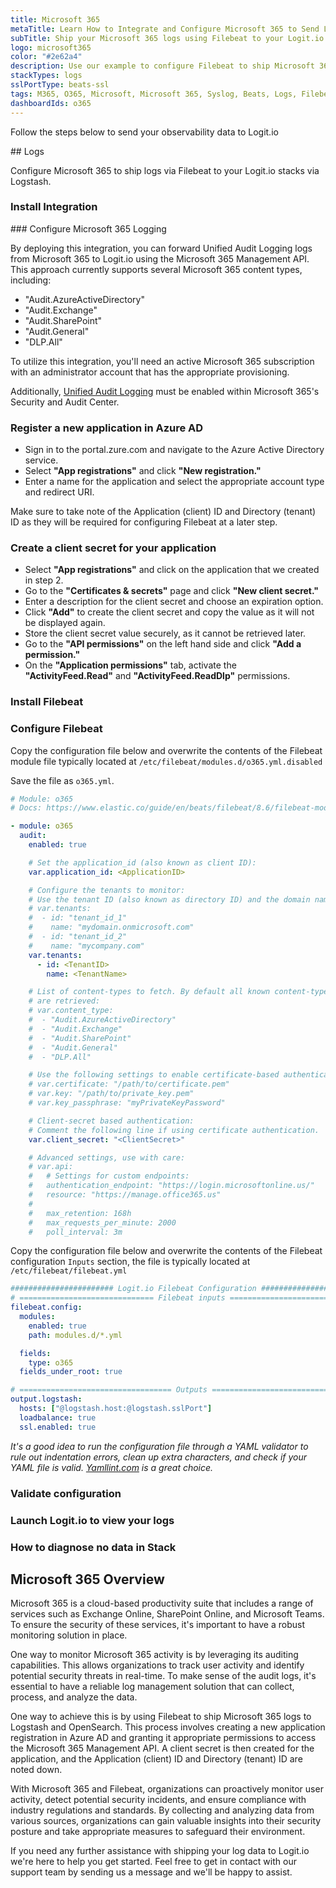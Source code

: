 ```yaml
---
title: Microsoft 365
metaTitle: Learn How to Integrate and Configure Microsoft 365 to Send Logs
subTitle: Ship your Microsoft 365 logs using Filebeat to your Logit.io Stack
logo: microsoft365
color: "#2e62a4"
description: Use our example to configure Filebeat to ship Microsoft 365 logs to your Logit.io stacks. Configure Filebeat to send Microsoft 365 logs to Logstash or Elastic.
stackTypes: logs
sslPortType: beats-ssl
tags: M365, O365, Microsoft, Microsoft 365, Syslog, Beats, Logs, Filebeat, Files, Text, Microsoft365
dashboardIds: o365
---
```


Follow the steps below to send your observability data to Logit.io

<Steps>
  ## Logs

  Configure Microsoft 365 to ship logs via Filebeat to your Logit.io stacks via Logstash.
  
  ### Install Integration
  <InstallIntegration/>
  ### Configure Microsoft 365 Logging

  By deploying this integration, you can forward Unified Audit Logging logs 
  from Microsoft 365 to Logit.io using the Microsoft 365 Management API. 
  This approach currently supports several Microsoft 365 content types, including:

  - "Audit.AzureActiveDirectory"
  - "Audit.Exchange"
  - "Audit.SharePoint"
  - "Audit.General"
  - "DLP.All"

  To utilize this integration, you'll need an active Microsoft 365 subscription 
  with an administrator account that has the appropriate provisioning. 
  
  Additionally, [Unified Audit Logging](https://learn.microsoft.com/en-us/microsoft-365/compliance/audit-log-enable-disable?view=o365-worldwide#verify-the-auditing-status-for-your-organization) 
  must be enabled within Microsoft 365's Security and Audit Center.

  ### Register a new application in Azure AD

  - Sign in to the portal.zure.com and navigate to the Azure Active Directory service.
  - Select __"App registrations"__ and click __"New registration."__
  - Enter a name for the application and select the appropriate account type and redirect URI.

  <Callout type="info">
    Make sure to take note of the Application (client) ID and Directory (tenant) 
    ID as they will be required for configuring Filebeat at a later step.
  </Callout>

  ### Create a client secret for your application

  - Select __"App registrations"__ and click on the application that we created in step 2.
  - Go to the __"Certificates & secrets"__ page and click __"New client secret."__
  - Enter a description for the client secret and choose an expiration option.
  - Click __"Add"__ to create the client secret and copy the value as it will not be displayed again.
  - Store the client secret value securely, as it cannot be retrieved later.
  - Go to the __"API permissions"__ on the left hand side and click __"Add a permission."__
  - On the __"Application permissions"__ tab, activate the __"ActivityFeed.Read"__ and __"ActivityFeed.ReadDlp"__ permissions.

  ### Install Filebeat

  <InstallFilebeat />

  ### Configure Filebeat

  Copy the configuration file below and overwrite the contents of the Filebeat 
  module file typically located at `/etc/filebeat/modules.d/o365.yml.disabled`
        
  Save the file as `o365.yml`.

```yml copy showLineNumbers
# Module: o365
# Docs: https://www.elastic.co/guide/en/beats/filebeat/8.6/filebeat-module-o365.html

- module: o365
  audit:
    enabled: true

    # Set the application_id (also known as client ID):
    var.application_id: <ApplicationID>

    # Configure the tenants to monitor:
    # Use the tenant ID (also known as directory ID) and the domain name.
    # var.tenants:
    #  - id: "tenant_id_1"
    #    name: "mydomain.onmicrosoft.com"
    #  - id: "tenant_id_2"
    #    name: "mycompany.com"
    var.tenants:
      - id: <TenantID>
        name: <TenantName>

    # List of content-types to fetch. By default all known content-types
    # are retrieved:
    # var.content_type:
    #  - "Audit.AzureActiveDirectory"
    #  - "Audit.Exchange"
    #  - "Audit.SharePoint"
    #  - "Audit.General"
    #  - "DLP.All"

    # Use the following settings to enable certificate-based authentication:
    # var.certificate: "/path/to/certificate.pem"
    # var.key: "/path/to/private_key.pem"
    # var.key_passphrase: "myPrivateKeyPassword"

    # Client-secret based authentication:
    # Comment the following line if using certificate authentication.
    var.client_secret: "<ClientSecret>"

    # Advanced settings, use with care:
    # var.api:
    #   # Settings for custom endpoints:
    #   authentication_endpoint: "https://login.microsoftonline.us/"
    #   resource: "https://manage.office365.us"
    #
    #   max_retention: 168h
    #   max_requests_per_minute: 2000
    #   poll_interval: 3m
```

  Copy the configuration file below and overwrite the contents of the Filebeat 
  configuration `Inputs` section, the file is typically located at `/etc/filebeat/filebeat.yml`
  
  ```yml copy showLineNumbers /@logstash.host/ /@logstash.sslPort/
  ####################### Logit.io Filebeat Configuration ########################
  # ============================== Filebeat inputs ===============================
  filebeat.config:
    modules:
      enabled: true            
      path: modules.d/*.yml

    fields:
      type: o365
    fields_under_root: true
  
  # ================================== Outputs ===================================
  output.logstash:
    hosts: ["@logstash.host:@logstash.sslPort"]
    loadbalance: true
    ssl.enabled: true
  ```

  _It's a good idea to run the configuration file through a YAML 
  validator to rule out indentation errors, clean up extra characters, 
  and check if your YAML file is valid. [Yamllint.com](https://yamllint.com) is a great choice._

  ### Validate configuration
  
  <ValidateBeat beatname="filebeat" />

  ### Launch Logit.io to view your logs

  <LaunchStack utmMedium="logs" utmCampaign="M365" source="Microsoft_365" />

  ### How to diagnose no data in Stack

  <DiagnoseNoData />

</Steps>

## Microsoft 365 Overview

Microsoft 365 is a cloud-based productivity suite that includes a range of 
services such as Exchange Online, SharePoint Online, and Microsoft Teams. 
To ensure the security of these services, it's important to have a 
robust monitoring solution in place.

One way to monitor Microsoft 365 activity is by leveraging its auditing 
capabilities. This allows organizations to track user activity and identify 
potential security threats in real-time. To make sense of the audit logs, 
it's essential to have a reliable log management solution that can 
collect, process, and analyze the data.

One way to achieve this is by using Filebeat to ship Microsoft 365 logs to 
Logstash and OpenSearch. This process involves creating a new application 
registration in Azure AD and granting it appropriate permissions to access 
the Microsoft 365 Management API. A client secret is then created for the 
application, and the Application (client) ID and 
Directory (tenant) ID are noted down.

With Microsoft 365 and Filebeat, organizations can proactively monitor user 
activity, detect potential security incidents, and ensure compliance with 
industry regulations and standards. By collecting and analyzing data from 
various sources, organizations can gain valuable insights into their security 
posture and take appropriate measures to safeguard their environment.

If you need any further assistance with shipping your log data to Logit.io 
we're here to help you get started. Feel free to get in contact with our support team 
by sending us a message <IntercomButton text="via live chat" /> and we'll be happy to assist.